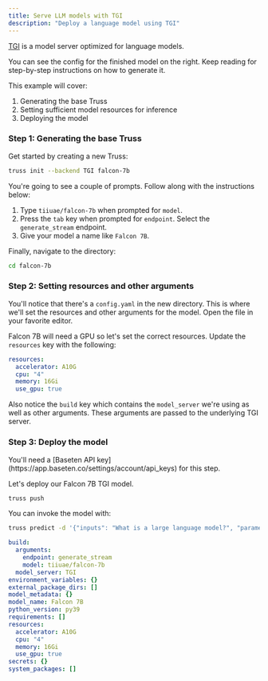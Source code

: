```yaml
---
title: Serve LLM models with TGI
description: "Deploy a language model using TGI"
---
```


[TGI](https://github.com/huggingface/text-generation-inference/tree/main) is a model server optimized for language models.

<Tip>
You can see the config for the finished model on the right. Keep reading for step-by-step instructions on how to generate it.
</Tip>

This example will cover:

1. Generating the base Truss
2. Setting sufficient model resources for inference
3. Deploying the model

### Step 1: Generating the base Truss

Get started by creating a new Truss:

```sh
truss init --backend TGI falcon-7b
```

You're going to see a couple of prompts. Follow along with the instructions below:
1. Type `tiiuae/falcon-7b` when prompted for `model`.
2. Press the `tab` key when prompted for `endpoint`. Select the `generate_stream` endpoint.
3. Give your model a name like `Falcon 7B`.

Finally, navigate to the directory:

```sh
cd falcon-7b
```

### Step 2: Setting resources and other arguments

You'll notice that there's a `config.yaml` in the new directory. This is where we'll set the resources and other arguments for the model. Open the file in your favorite editor.

Falcon 7B will need a GPU so let's set the correct resources. Update the `resources` key with the following:

```yaml config.yaml
resources:
  accelerator: A10G
  cpu: "4"
  memory: 16Gi
  use_gpu: true
```

Also notice the `build` key which contains the `model_server` we're using as well as other arguments. These arguments are passed to the underlying TGI server.

### Step 3: Deploy the model

<Note>
You'll need a [Baseten API key](https://app.baseten.co/settings/account/api_keys) for this step.
</Note>

Let's deploy our Falcon 7B TGI model.

```sh
truss push
```

You can invoke the model with:

```sh
truss predict -d '{"inputs": "What is a large language model?", "parameters": {"max_new_tokens": 128, "sample": true}}' --published
```

<RequestExample>

```yaml config.yaml
build:
  arguments:
    endpoint: generate_stream
    model: tiiuae/falcon-7b
  model_server: TGI
environment_variables: {}
external_package_dirs: []
model_metadata: {}
model_name: Falcon 7B
python_version: py39
requirements: []
resources:
  accelerator: A10G
  cpu: "4"
  memory: 16Gi
  use_gpu: true
secrets: {}
system_packages: []
```

</RequestExample>
